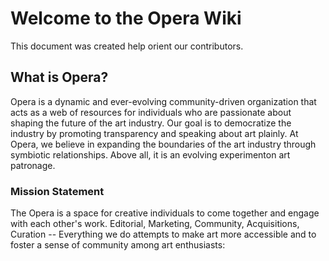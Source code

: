 
# Welcome to the Opera Wiki 

This document was created help orient our contributors. 

## What is Opera?

Opera is a dynamic and ever-evolving community-driven organization that acts as a web of resources for individuals who are passionate about shaping the future of the art industry. Our goal is to democratize the industry by promoting transparency and speaking about art plainly. At Opera, we believe in expanding the boundaries of the art industry through symbiotic relationships. Above all, it is an evolving experimenton art patronage.

### Mission Statement

The Opera is a space for creative individuals to come together and engage with each other's work. Editorial, Marketing, Community, Acquisitions, Curation -- Everything we do attempts to make art more accessible and to foster a sense of community among art enthusiasts:
